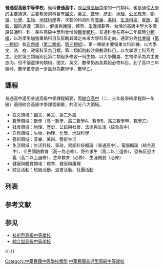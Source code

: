 {{Expand|time=2008-04-09}}
{{Unreferenced|time=2008-03-15T09:33:49+00:00}}
{{About|台灣的普通高中|有關同等的高級中等學校|高級中學}}

'''普通型高級中等學校'''，簡稱'''普通高中'''，是[[台灣|台灣]][[高級中學|高級中學]]的一門類科，也是通往[[大學|大學]]的主要通道。主要教授的科目有[[國文|國文]]、[[英文|英文]]、[[數學|數學]]、[[歷史|歷史]]、[[地理|地理]]、[[公民教育|公民教育]]、[[物理|物理]]、[[化學|化學]]、[[生物|生物]]、[[地球科學|地球科學]]等，次要的科目則有[[音樂|音樂]]、[[美術|美術]]、[[生活科技|生活科技]]、[[家政|家政]]、[[電腦|電腦]]、[[國防通識|國防通識]]（軍訓）、[[健康教育|健康]]與[[護理|護理]]、[[体育教育|體育]]、[[生涯規劃|生涯規劃]]等。台灣的高級中學大多僅設普通科一科；某些高級中學則會增設[[職業類科|職業類科]]。普通科會在高中二年級時[[文理分科|分類組]]，以利學生加強重點科目及幫助其確定未來大學科系走向。通常分為[[文科|社會組]]（[[第一類組|第一類組]]）和[[理科|自然組]]（[[第二類組|第二類組]]、[[第三類組|第三類組]]）。第一類組主要偏重文科訓練，以大學文、法、商、政等科系為目標。第二類組則較注重數理科目，以大學理工科系為主。至於第三類組則比第二類組多修習一科生物，以大學醫農、生物學系為其主要志向。但不論選擇何類組，國文、英文、數學仍為各類組必修科目。到了高中三年級時，數學更會進一步區分為數學甲、數學乙。

== 課程 ==
普通高中適用普通高級中學課程綱要，而[[綜合高中|綜合高中]]（二、三年級學術學程與一年級）適用綜合高級中學課程綱要，共區分八大領域。
* 語文領域：國文、英文、第二外語
* 數學領域：數學（高一數學、高二數學A、數學B、高三數學甲、數學乙）
* 社會領域：地理、歷史、公民與社會、法律與生活（綜合高中）
* 自然領域：生物、物理、化學、地球科學
* 藝術領域：音樂、美術、藝術生活
* 生活領域：生活科技、家政、資訊科技概論（普通高中）、電腦概論（綜合高中）、全民國防教育（高一為必修）、野外求生（高二以上選修）、恐怖反恐主義（高二以上選修）、生命教育（必修）、生涯規劃（必修）
* 健康與體育領域：體育、健康與護理
* 綜合活動：班級活動、週會活動、社團活動

== 列表 ==
{{Main list|中華民國普通型高級中等學校列表}}

== 参考文献 ==
{{Reflist}}

== 参见 ==
{{Portal|中華民國|台灣|教育}}
* [[技術型高級中等學校|技術型高級中等學校]]
* [[綜合型高級中等學校|綜合型高級中等學校]]

{{-}}
{{台灣多元入學}}

[[Category:中華民國中等學校類型|Category:中華民國中等學校類型]]
[[Category:中華民國普通型高級中等學校|]]

{{台灣教育小作品}}